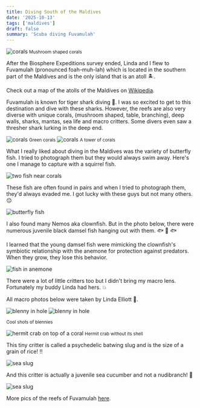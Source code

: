 ```yaml
---
title: Diving South of the Maldives
date: '2025-10-13'
tags: ['maldives']
draft: false
summary: 'Scuba diving Fuvamulah'
---
```


<Image src="/static/images/fuvamulah/mushroom-coral.jpg" width={800} height={840} alt="corals" />
<small>Mushroom shaped corals</small>

After the Biosphere Expeditions survey ended, Linda and I flew to Fuvamulah (pronounced foah-muh-lah) which is located in the southern part of the Maldives and is the only island that is an atoll 🏝️.

Check out a map of the atolls of the Maldives on [Wikipedia](https://en.wikipedia.org/wiki/Atolls_of_the_Maldives).

Fuvamulah is known for tiger shark diving 🦈. I was so excited to get to this destination and dive with these sharks. However, the reefs are also very diverse with unique corals, (mushroom shaped, table, branching), deep walls, sharks, mantas, sea life and macro critters. Some divers even saw a thresher shark lurking in the deep end.

<Image src="/static/images/fuvamulah/green-coral.jpg" width={800} height={840} alt="corals" />
<small>Green corals</small>

<Image src="/static/images/fuvamulah/tower.jpg" width={800} height={840} alt="corals" />
<small>A tower of corals</small>

What I really liked about diving in the Maldives was the variety of butterfly fish. I tried to photograph them but they would always swim away. Here's one I manage to capture with a squirrel fish.

<Image
  src="/static/images/fuvamulah/squirrel-butterfly.jpg"
  width={800}
  height={840}
  alt="two fish near corals"
/>

These fish are often found in pairs and when I tried to photograph them, they'd always evaded me. I got lucky with these guys but not many others. 😔

<Image src="/static/images/fuvamulah/butterfly.jpg" width={800} height={840} alt="butterfly fish" />

I also found many Nemos aka clownfish. But in the photo below, there were numerous juvenile black damsel fish hanging out with them. 🐟 👶 🐟

I learned that the young damsel fish were mimicking the clownfish's symbiotic relationship with the anemone for protection against predators. When they grow, they lose this behavior.

<Image src="/static/images/fuvamulah/damsel.jpg" width={800} height={840} alt="fish in anemone" />

There were a lot of little critters too but I didn't bring my macro lens. Fortunately my buddy Linda had hers. 💥

All macro photos below were taken by Linda Elliott 🩵.

<Image src="/static/images/fuvamulah/blenny.jpeg" width={800} height={840} alt="blenny in hole" />

<Image src="/static/images/fuvamulah/blenny2.jpeg" width={800} height={840} alt="blenny in hole" />

<small>Cool shots of blennies</small>

<Image
  src="/static/images/fuvamulah/hermit.jpeg"
  width={800}
  height={840}
  alt="hermit crab on top of a coral"
/>
<small>Hermit crab without its shell</small>

This tiny critter is called a psychedelic batwing slug and is the size of a grain of rice! ‼️

<Image src="/static/images/fuvamulah/psychedelic.jpeg" width={800} height={840} alt="sea slug" />

And this critter is actually a juvenile sea cucumber and not a nudibranch! 🤩

<Image src="/static/images/fuvamulah/cucumber.jpeg" width={800} height={840} alt="sea slug" />

More pics of the reefs of Fuvamulah [here](https://generosalitton.smugmug.com/Fuvamulah-Maldives/n-T8vkDV).
